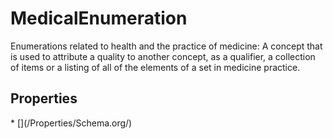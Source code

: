 # MedicalEnumeration

Enumerations related to health and the practice of medicine: A concept that is used to attribute a quality to another concept, as a qualifier, a collection of items or a listing of all of the elements of a set in medicine practice.

## Properties

<Grid>
* [](/Properties/Schema.org/)

</Grid>

